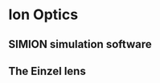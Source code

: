 # Ion Optics

## SIMION simulation software {#sec-optics-SIMION}

## The Einzel lens {#sec-optics-Einzel}

